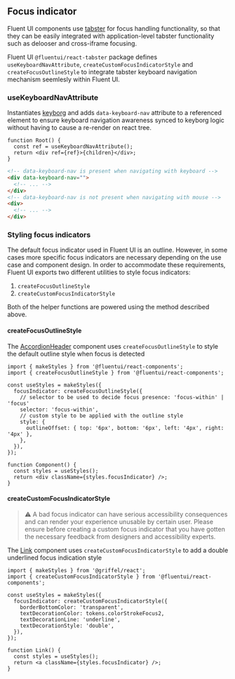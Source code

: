
<Meta title="Concepts/Developer/Accessibility/Focus indicator" />

## Focus indicator

Fluent UI components use [tabster](https://github.com/microsoft/tabster) for focus handling functionality, so that they can be easily integrated with application-level tabster functionality such as delooser and cross-iframe focusing.

Fluent UI `@fluentui/react-tabster` package defines `useKeyboardNavAttribute`, `createCustomFocusIndicatorStyle` and `createFocusOutlineStyle` to integrate tabster keyboard navigation mechanism seemlesly within Fluent UI.

### useKeyboardNavAttribute

Instantiates [keyborg](https://github.com/microsoft/keyborg) and adds `data-keyboard-nav` attribute to a referenced element to ensure keyboard navigation awareness synced to keyborg logic without having to cause a re-render on react tree.

```tsx
function Root() {
  const ref = useKeyboardNavAttribute();
  return <div ref={ref}>{children}</div>;
}
```

```html
<!-- data-keyboard-nav is present when navigating with keyboard -->
<div data-keyboard-nav="">
  <!-- ... -->
</div>
<!-- data-keyboard-nav is not present when navigating with mouse -->
<div>
  <!-- ... -->
</div>
```

### Styling focus indicators

The default focus indicator used in Fluent UI is an outline. However, in some cases more specific focus indicators are necessary depending on the use case and component design. In order to accommodate these requirements, Fluent UI exports two different utilities to style focus indicators:

1. `createFocusOutlineStyle`
2. `createCustomFocusIndicatorStyle`

Both of the helper functions are powered using the method described above.

#### createFocusOutlineStyle

The [AccordionHeader](?path=/docs/components-accordion--default) component uses `createFocusOutlineStyle` to style the default outline style when focus is detected

<Canvas>
  <Story id="components-accordion--default" />
</Canvas>

```tsx
import { makeStyles } from '@fluentui/react-components';
import { createFocusOutlineStyle } from '@fluentui/react-components';

const useStyles = makeStyles({
  focusIndicator: createFocusOutlineStyle({
    // selector to be used to decide focus presence: 'focus-within' | 'focus'
    selector: 'focus-within',
    // custom style to be applied with the outline style
    style: {
      outlineOffset: { top: '6px', bottom: '6px', left: '4px', right: '4px' },
    },
  }),
});

function Component() {
  const styles = useStyles();
  return <div className={styles.focusIndicator} />;
}
```

#### createCustomFocusIndicatorStyle

> ⚠️ A bad focus indicator can have serious accessibility consequences and can render
> your experience unusable by certain user. Please ensure before creating a custom focus
> indicator that you have gotten the necessary feedback from designers and accessibility
> experts.

The [Link](?path=/docs/components-link--default) component uses `createCustomFocusIndicatorStyle` to add a double underlined focus indication style

<Canvas>
  <Story id="components-link--default" />
</Canvas>

```tsx
import { makeStyles } from '@griffel/react';
import { createCustomFocusIndicatorStyle } from '@fluentui/react-components';

const useStyles = makeStyles({
  focusIndicator: createCustomFocusIndicatorStyle({
    borderBottomColor: 'transparent',
    textDecorationColor: tokens.colorStrokeFocus2,
    textDecorationLine: 'underline',
    textDecorationStyle: 'double',
  }),
});

function Link() {
  const styles = useStyles();
  return <a className={styles.focusIndicator} />;
}
```
